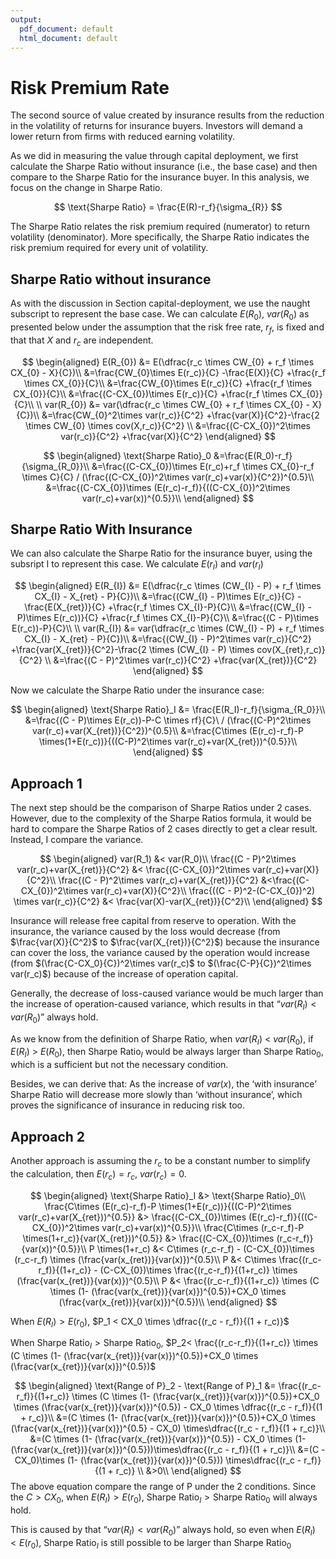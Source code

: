 ```yaml
---
output:
  pdf_document: default
  html_document: default
---
```


# Risk Premium Rate

The second source of value created by insurance results from the reduction in
the volatility of returns for insurance buyers. Investors will demand a lower
return from firms with reduced earning volatility.

As we did in measuring the value through capital deployment, we first calculate
the Sharpe Ratio without insurance (i.e., the base case) and then compare to the Sharpe Ratio for the insurance buyer. In this analysis, we focus on the change in Sharpe Ratio.

$$
\text{Sharpe Ratio} = \frac{E(R)-r_f}{\sigma_{R}}
$$

The Sharpe Ratio relates the risk premium required (numerator) to return
volatility (denominator). More specifically, the Sharpe Ratio indicates the risk premium required for every unit of volatility.

## Sharpe Ratio without insurance

As with the discussion in Section capital-deployment, we use the naught subscript to represent the base case. We can calculate $E(R_0)$, $var(R_0)$ as presented below under the assumption that the risk free rate, $r_f$, is fixed and that that $X$ and $r_c$ are independent.

$$
\begin{aligned}
E(R_{0}) &= E(\dfrac{r_c \times CW_{0} + r_f \times CX_{0} - X}{C})\\
&=\frac{CW_{0}\times E(r_c)}{C} -\frac{E(X)}{C} +\frac{r_f \times CX_{0}}{C}\\
&=\frac{CW_{0}\times E(r_c)}{C} +\frac{r_f \times CX_{0}}{C}\\
&=\frac{(C-CX_{0})\times E(r_c)}{C} +\frac{r_f \times CX_{0}}{C}\\
\\
var(R_{0}) &= var(\dfrac{r_c \times CW_{0} + r_f \times CX_{0} - X}{C})\\
&=\frac{CW_{0}^2\times var(r_c)}{C^2} +\frac{var(X)}{C^2}-\frac{2 \times CW_{0} \times cov(X,r_c)}{C^2} \\
&=\frac{(C-CX_{0})^2\times var(r_c)}{C^2} +\frac{var(X)}{C^2}
\end{aligned}
$$

$$
\begin{aligned}
\text{Sharpe Ratio}_0 &=\frac{E(R_0)-r_f}{\sigma_{R_0}}\\
&=\frac{(C-CX_{0})\times E(r_c)+r_f \times CX_{0}-r_f \times C}{C} / (\frac{(C-CX_{0})^2\times var(r_c)+var(x)}{C^2})^{0.5}\\
&=\frac{(C-CX_{0})\times (E(r_c)-r_f)}{((C-CX_{0})^2\times var(r_c)+var(x))^{0.5}}\\
\end{aligned}
$$

## Sharpe Ratio With Insurance

We can also calculate the Sharpe Ratio for the insurance buyer, using the subsript I to represent this case. We calculate $E(r_I)$ and $var(r_I)$ 

$$
\begin{aligned}
E(R_{I}) &= E(\dfrac{r_c \times (CW_{I} - P) + r_f \times CX_{I} - X_{ret} - P}{C})\\
&=\frac{(CW_{I} - P)\times E(r_c)}{C} -\frac{E(X_{ret})}{C} +\frac{r_f \times CX_{I}-P}{C}\\
&=\frac{(CW_{I} - P)\times E(r_c))}{C} +\frac{r_f \times CX_{I}-P}{C}\\
&=\frac{(C - P)\times E(r_c))-P}{C}\\
\\
var(R_{I}) &= var(\dfrac{r_c \times (CW_{I} - P) + r_f \times CX_{I} - X_{ret} - P}{C})\\
&=\frac{(CW_{I} - P)^2\times var(r_c)}{C^2} +\frac{var(X_{ret})}{C^2}-\frac{2 \times (CW_{I} - P) \times cov(X_{ret},r_c)}{C^2} \\
&=\frac{(C - P)^2\times var(r_c)}{C^2} +\frac{var(X_{ret})}{C^2}
\end{aligned}
$$ 

Now we calculate the Sharpe Ratio under the insurance case:

$$
\begin{aligned}
\text{Sharpe Ratio}_I &= \frac{E(R_I)-r_f}{\sigma_{R_0}}\\
&=\frac{(C - P)\times E(r_c))-P-C \times rf}{C}\ / (\frac{(C-P)^2\times var(r_c)+var(X_{ret})}{C^2})^{0.5}\\
&=\frac{C\times (E(r_c)-r_f)-P \times(1+E(r_c))}{((C-P)^2\times var(r_c)+var(X_{ret}))^{0.5}}\\
\end{aligned}
$$ 

## Approach 1

The next step should be the comparison of Sharpe Ratios under 2 cases.
However, due to the complexity of the Sharpe Ratios formula, it would be hard to compare the Sharpe Ratios of 2 cases directly to get a clear result.
Instead, I compare the variance.


$$
\begin{aligned}
var(R_1) &< var(R_0)\\
\frac{(C - P)^2\times var(r_c)+var(X_{ret)}}{C^2}   &< \frac{(C-CX_{0})^2\times var(r_c)+var(X)}{C^2}\\
\frac{(C - P)^2\times var(r_c)+var(X_{ret})}{C^2} &<\frac{(C-CX_{0})^2\times var(r_c)+var(X)}{C^2}\\
\frac{((C - P)^2-(C-CX_{0})^2) \times var(r_c)}{C^2} &< \frac{var(X)-var(X_{ret})}{C^2}\\
\end{aligned}
$$ 

Insurance will release free capital from reserve to operation.
With the insurance,
the variance caused by the loss would  decrease (from $\frac{var(X)}{C^2}$ to $\frac{var(X_{ret})}{C^2}$) because the insurance can cover the loss,
the variance caused by the operation would increase (from $(\frac{C-CX_0}{C})^2\times var(r_c)$ to $(\frac{C-P}{C})^2\times var(r_c)$) because of the increase of operation capital.

Generally, the decrease of loss-caused variance would be much larger than the increase of operation-caused variance,
which results in that  "$var(R_I) < var(R_0)$"  always hold.

As we know from the definition of Sharpe Ratio, when $var(R_I)$ < $var(R_0)$, if $E(R_I)$ > $E(R_0)$, then $\text{Sharpe Ratio}_I$ would be always larger than $\text{Sharpe Ratio}_0$,
which is a sufficient but not the necessary condition.

Besides, we can derive that:
As the increase of $var(x)$, the 'with insurance' Sharpe Ratio will decrease more slowly than 'without insurance', which proves the significance of insurance in reducing risk too.


## Approach 2
Another approach is assuming the $r_c$ to be a constant number to simplify the calculation, then $E(r_c)=r_c$, $var(r_c)=0$.

$$
\begin{aligned}
\text{Sharpe Ratio}_I &> \text{Sharpe Ratio}_0\\
\frac{C\times (E(r_c)-r_f)-P \times(1+E(r_c))}{((C-P)^2\times var(r_c)+var(X_{ret}))^{0.5}}   &> \frac{(C-CX_{0})\times (E(r_c)-r_f)}{((C-CX_{0})^2\times var(r_c)+var(x))^{0.5}}\\
\frac{C\times (r_c-r_f)-P \times(1+r_c)}{var(X_{ret}))^{0.5}}   &> \frac{(C-CX_{0})\times (r_c-r_f)}{var(x))^{0.5}}\\
P \times(1+r_c) &< C\times (r_c-r_f) - (C-CX_{0})\times (r_c-r_f) \times (\frac{var(x_{ret})}{var(x)})^{0.5}\\
P  &< C\times \frac{(r_c-r_f)}{(1+r_c)} - (C-CX_{0})\times \frac{(r_c-r_f)}{(1+r_c)} \times (\frac{var(x_{ret})}{var(x)})^{0.5}\\
P  &< \frac{(r_c-r_f)}{(1+r_c)} \times (C \times (1- (\frac{var(x_{ret})}{var(x)})^{0.5})+CX_0 \times (\frac{var(x_{ret})}{var(x)})^{0.5})\\
\end{aligned}
$$ 

When $E(R_I) > E(r_0)$, $P_1 < CX_0 \times \dfrac{(r_c - r_f)}{(1 + r_c)}$

When $\text{Sharpe Ratio}_I > \text{Sharpe Ratio}_0$, $P_2< \frac{(r_c-r_f)}{(1+r_c)} \times (C \times (1- (\frac{var(x_{ret})}{var(x)})^{0.5})+CX_0 \times (\frac{var(x_{ret})}{var(x)})^{0.5})$


$$
\begin{aligned}
\text{Range of P}_2 - \text{Range of P}_1
&= \frac{(r_c-r_f)}{(1+r_c)} \times (C \times (1- (\frac{var(x_{ret})}{var(x)})^{0.5})+CX_0 \times (\frac{var(x_{ret})}{var(x)})^{0.5}) - CX_0 \times \dfrac{(r_c - r_f)}{(1 + r_c)}\\
&=(C \times (1- (\frac{var(x_{ret})}{var(x)})^{0.5})+CX_0 \times (\frac{var(x_{ret})}{var(x)})^{0.5} - CX_0) \times\dfrac{(r_c - r_f)}{(1 + r_c)}\\
&=(C \times (1- (\frac{var(x_{ret})}{var(x)})^{0.5}) - CX_0 \times (1- (\frac{var(x_{ret})}{var(x)})^{0.5}))\times\dfrac{(r_c - r_f)}{(1 + r_c)}\\
&=(C - CX_0)\times (1- (\frac{var(x_{ret})}{var(x)})^{0.5})) \times\dfrac{(r_c - r_f)}{(1 + r_c)} \\
&>0\\
\end{aligned}
$$ 
The above equation compare the range of P under the 2 conditions.
Since the $C > CX_0$, 
when $E(R_I) > E(r_0)$, $\text{Sharpe Ratio}_I > \text{Sharpe Ratio}_0$ will always hold.

This is caused by that "$var(R_I) < var(R_0)$"  always hold, so even when  $E(R_I) < E(r_0)$, $\text{Sharpe Ratio}_I$ is still possible to be larger than  $\text{Sharpe Ratio}_0$




